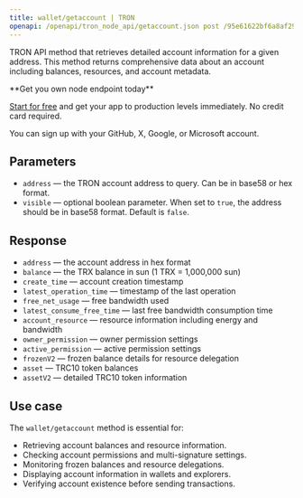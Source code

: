 ```yaml
---
title: wallet/getaccount | TRON
openapi: /openapi/tron_node_api/getaccount.json post /95e61622bf6a8af293978377718e3b77/wallet/getaccount
---
```


TRON API method that retrieves detailed account information for a given address. This method returns comprehensive data about an account including balances, resources, and account metadata.

<Check>
**Get you own node endpoint today**

[Start for free](https://console.chainstack.com/) and get your app to production levels immediately. No credit card required.

You can sign up with your GitHub, X, Google, or Microsoft account.
</Check>


## Parameters

* `address` — the TRON account address to query. Can be in base58 or hex format.
* `visible` — optional boolean parameter. When set to `true`, the address should be in base58 format. Default is `false`.

## Response

* `address` — the account address in hex format
* `balance` — the TRX balance in sun (1 TRX = 1,000,000 sun)
* `create_time` — account creation timestamp
* `latest_operation_time` — timestamp of the last operation
* `free_net_usage` — free bandwidth used
* `latest_consume_free_time` — last free bandwidth consumption time
* `account_resource` — resource information including energy and bandwidth
* `owner_permission` — owner permission settings
* `active_permission` — active permission settings
* `frozenV2` — frozen balance details for resource delegation
* `asset` — TRC10 token balances
* `assetV2` — detailed TRC10 token information

## Use case

The `wallet/getaccount` method is essential for:

* Retrieving account balances and resource information.
* Checking account permissions and multi-signature settings.
* Monitoring frozen balances and resource delegations.
* Displaying account information in wallets and explorers.
* Verifying account existence before sending transactions.